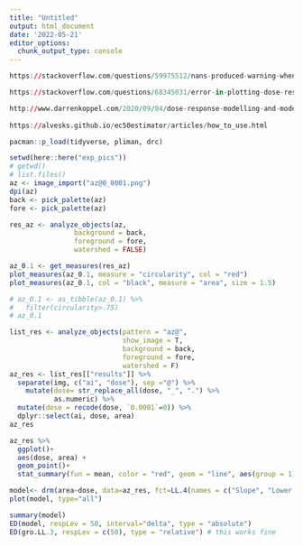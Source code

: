 ```yaml
---
title: "Untitled"
output: html_document
date: '2022-05-21'
editor_options: 
  chunk_output_type: console
---
```


```r
https://stackoverflow.com/questions/59975512/nans-produced-warning-when-calculating-absolute-ec50-values-with-drc-package

https://stackoverflow.com/questions/68345031/error-in-plotting-dose-response-curve-in-ggplot-with-drc-package?rq=1

http://www.darrenkoppel.com/2020/09/04/dose-response-modelling-and-model-selection-in-r/
  
https://alvesks.github.io/ec50estimator/articles/how_to_use.html
```


```r
pacman::p_load(tidyverse, pliman, drc)
```


```r
setwd(here::here("exp_pics"))
# getwd()
# list.files()
az <- image_import("az@0_0001.png")
dpi(az)
back <- pick_palette(az)
fore <- pick_palette(az)
```


```r
res_az <- analyze_objects(az,
                background = back,
                foreground = fore,
                watershed = FALSE)

az_0.1 <- get_measures(res_az)
plot_measures(az_0.1, measure = "circularity", col = "red")
plot_measures(az_0.1, col = "black", measure = "area", size = 1.5)

# az_0.1 <- as_tibble(az_0.1) %>% 
#   filter(circularity>.75)
# az_0.1
```

```r
list_res <- analyze_objects(pattern = "az@", 
                            show_image = T,
                            background = back,
                            foreground = fore,
                            watershed = F)
az_res <- list_res[["results"]] %>% 
  separate(img, c("ai", "dose"), sep ="@") %>% 
    mutate(dose= str_replace_all(dose, "_", ".") %>% 
           as.numeric) %>% 
  mutate(dose = recode(dose, `0.0001`=0)) %>% 
  dplyr::select(ai, dose, area)
az_res  
```

```r
az_res %>% 
  ggplot()+ 
  aes(dose, area) +
  geom_point()+
  stat_summary(fun = mean, color = "red", geom = "line", aes(group = 1)) 
```

```r
model<- drm(area~dose, data=az_res, fct=LL.4(names = c("Slope", "Lower Limit", "Upper Limit", "ED50")))
plot(model, type="all")
```

```r
summary(model)
ED(model, respLev = 50, interval="delta", type = "absolute") 
ED(gro.LL.3, respLev = c(50), type = "relative") # this works fine
```

